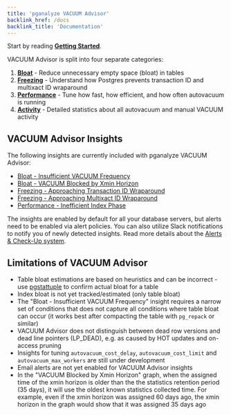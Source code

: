 ```yaml
---
title: 'pganalyze VACUUM Advisor'
backlink_href: /docs
backlink_title: 'Documentation'
---
```


Start by reading **[Getting Started](/docs/vacuum-advisor/getting-started)**.

VACUUM Advisor is split into four separate categories:

1. **[Bloat](/docs/vacuum-advisor/bloat)** - Reduce unnecessary empty space (bloat) in tables
2. **[Freezing](/docs/vacuum-advisor/freezing)** - Understand how Postgres prevents transaction ID and multixact ID wraparound
3. **[Performance](/docs/vacuum-advisor/performance)** - Tune how fast, how efficient, and how often autovacuum is running
4. **[Activity](/docs/vacuum-advisor/activity)** - Detailed statistics about all autovacuum and manual VACUUM activity

## VACUUM Advisor Insights

The following insights are currently included with pganalyze VACUUM Advisor:

* [Bloat - Insufficient VACUUM Frequency](/docs/checks/vacuum/insufficient_vacuum_frequency)
* [Bloat - VACUUM Blocked by Xmin Horizon](/docs/checks/vacuum/xmin_horizon)
* [Freezing - Approaching Transaction ID Wraparound](/docs/checks/vacuum/txid_wraparound)
* [Freezing - Approaching Multixact ID Wraparound](/docs/checks/vacuum/mxid_wraparound)
* [Performance - Inefficient Index Phase](/docs/checks/vacuum/inefficient_index_phase)

The insights are enabled by default for all your database servers, but alerts need to be enabled via alert policies. You can also utilize Slack notifications to notify you of newly detected insights. Read more details about the [Alerts & Check-Up system](/docs/checks).

## Limitations of VACUUM Advisor

* Table bloat estimations are based on heuristics and can be incorrect - use [pgstattuple](https://www.postgresql.org/docs/current/pgstattuple.html) to confirm actual bloat for a table
* Index bloat is not yet tracked/estimated (only table bloat)
* The "Bloat - Insufficient VACUUM Frequency" insight requires a narrow set of conditions that does not capture all conditions where table bloat can occur (it works best after compacting the table with `pg_repack` or similar)
* VACUUM Advisor does not distinguish between dead row versions and dead line pointers (LP_DEAD), e.g. as caused by HOT updates and on-access pruning
* Insights for tuning `autovacuum_cost_delay`, `autovacuum_cost_limit` and `autovacuum_max_workers` are still under development
* Email alerts are not yet enabled for VACUUM Advisor insights
* In the "VACUUM Blocked by Xmin Horizon" graph, when the assigned time of the xmin horizon is older than the the statistics retention period (35 days), it will use the oldest known statistics collected time. For example, even if the xmin horizon was assigned 60 days ago, the xmin horizon in the graph would show that it was assigned 35 days ago
